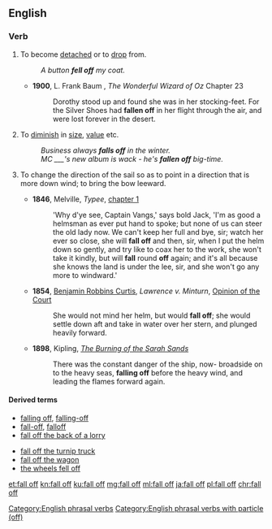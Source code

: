 ==English==

===Verb===
{{en-verb|head=[[to]] [[fall]] [[off]]|falls off|falling off|fell off|fallen off}}

# {{context|transitive|and|intransitive|lang=en}} To become [[detached]] or to [[drop]] from.
#:''A button '''fell off''' my coat.''
#* '''1900''', L. Frank Baum , ''The Wonderful Wizard of Oz'' Chapter 23
#*: Dorothy stood up and found she was in her stocking-feet. For the Silver Shoes had '''fallen off''' in her flight through the air, and were lost forever in the desert.
# {{context|intransitive|lang=en}} To [[diminish]] in [[size]], [[value]] etc.
#:''Business always '''falls off''' in the winter.''
#:''MC ___'s new album is wack - he's '''fallen off''' big-time.''
# {{context|nautical|lang=en}} To change the direction of the sail so as to point in a direction that is more down wind; to bring the bow leeward. 
#*'''1846''', Melville, ''Typee'', [[s:Typee/Chapter 1|chapter 1]]
#*:'Why d'ye see, Captain Vangs,' says bold Jack, 'I'm as good a helmsman as ever put hand to spoke; but none of us can steer the old lady now. We can't keep her full and bye, sir; watch her ever so close, she will '''fall off''' and then, sir, when I put the helm down so gently, and try like to coax her to the work, she won't take it kindly, but will '''fall''' round '''off''' again; and it's all because she knows the land is under the lee, sir, and she won't go any more to windward.' 
#*'''1854''', [[w:Benjamin Robbins Curtis|Benjamin Robbins Curtis]], ''Lawrence v. Minturn'', [[s:Lawrence v. Minturn/Opinion of the Court|Opinion of the Court]]
#*:She would not mind her helm, but would '''fall off'''; she would settle down aft and take in water over her stern, and plunged heavily forward.
#*'''1898''', Kipling, ''[[s:The Burning of the Sarah Sands|The Burning of the Sarah Sands]]''
#*:There was the constant danger of the ship, now- broadside on to the heavy seas, '''falling off''' before the heavy wind, and leading the flames forward again.

====Derived terms====
{{rel-top|Terms derived from ''fall off''}}
*[[falling off]], [[falling-off]]<!--noun-->
*[[fall-off]], [[falloff]]<!--noun-->
*[[fall off the back of a lorry]]
{{rel-mid}}
*[[fall off the turnip truck]]
*[[fall off the wagon]]
*[[the wheels fell off]]<!--figurative sense is idiomatic-->
{{rel-bottom}}

[[Category:English phrasal verbs]]
[[Category:English phrasal verbs with particle (off)]]

[[et:fall off]]
[[kn:fall off]]
[[ku:fall off]]
[[mg:fall off]]
[[ml:fall off]]
[[ja:fall off]]
[[pl:fall off]]
[[chr:fall off]]